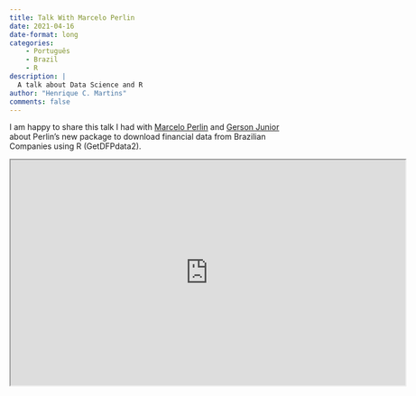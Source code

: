 ```yaml
---
title: Talk With Marcelo Perlin
date: 2021-04-16
date-format: long
categories:
    - Português
    - Brazil
    - R
description: |
  A talk about Data Science and R
author: "Henrique C. Martins"
comments: false
---
```






I am happy to share this talk I had with [Marcelo Perlin](https://www.msperlin.com/blog/) and [Gerson Junior](https://scholar.google.com/citations?user=bbgB49g0N2cC&hl=pt-BR) about Perlin's new package to download financial data from Brazilian Companies using R (GetDFPdata2).


<iframe width="700" height="400" src="https://www.youtube.com/embed/FthV0_0xy2Q"></iframe>



